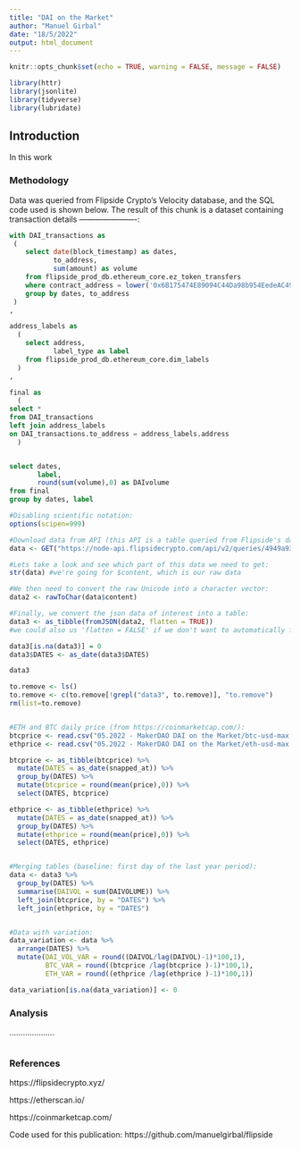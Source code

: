 ```yaml
---
title: "DAI on the Market"
author: "Manuel Girbal"
date: "18/5/2022"
output: html_document
---
```


```r
knitr::opts_chunk$set(echo = TRUE, warning = FALSE, message = FALSE)

library(httr)
library(jsonlite)
library(tidyverse)
library(lubridate)

```

## Introduction

In this work


### Methodology
Data was queried from Flipside Crypto's Velocity database, and the SQL code used is shown below. The result of this chunk is a dataset containing transaction details ----------------------:

```sql
with DAI_transactions as
 (
    select date(block_timestamp) as dates,
           to_address,
           sum(amount) as volume
    from flipside_prod_db.ethereum_core.ez_token_transfers 
    where contract_address = lower('0x6B175474E89094C44Da98b954EedeAC495271d0F') and dates > getdate() - interval'365 days'
    group by dates, to_address
 )
,

address_labels as 
  (
    select address,
           label_type as label
    from flipside_prod_db.ethereum_core.dim_labels
  )
,

final as 
  (
select *
from DAI_transactions
left join address_labels
on DAI_transactions.to_address = address_labels.address
  )


select dates,
       label,
       round(sum(volume),0) as DAIvolume
from final
group by dates, label
```

```r
#Disabling scientific notation:
options(scipen=999)

#Download data from API (this API is a table queried from Flipside's database: Velocity)
data <- GET("https://node-api.flipsidecrypto.com/api/v2/queries/4949a932-a735-4f3b-bf4c-5bb2959b1121/data/latest")

#Lets take a look and see which part of this data we need to get:
str(data) #we're going for $content, which is our raw data

#We then need to convert the raw Unicode into a character vector:
data2 <- rawToChar(data$content)

#Finally, we convert the json data of interest into a table:
data3 <- as_tibble(fromJSON(data2, flatten = TRUE))
#we could also us 'flatten = FALSE' if we don't want to automatically flatten nested data frames

data3[is.na(data3)] = 0
data3$DATES <- as_date(data3$DATES)

data3

to.remove <- ls()
to.remove <- c(to.remove[!grepl("data3", to.remove)], "to.remove")
rm(list=to.remove)


#ETH and BTC daily price (from https://coinmarketcap.com/):
btcprice <- read.csv("05.2022 - MakerDAO DAI on the Market/btc-usd-max.csv")
ethprice <- read.csv("05.2022 - MakerDAO DAI on the Market/eth-usd-max.csv")

btcprice <- as_tibble(btcprice) %>%
  mutate(DATES = as_date(snapped_at)) %>% 
  group_by(DATES) %>% 
  mutate(btcprice = round(mean(price),0)) %>% 
  select(DATES, btcprice)

ethprice <- as_tibble(ethprice) %>%
  mutate(DATES = as_date(snapped_at)) %>% 
  group_by(DATES) %>% 
  mutate(ethprice = round(mean(price),0)) %>% 
  select(DATES, ethprice)            


#Merging tables (baseline: first day of the last year period):
data <- data3 %>% 
  group_by(DATES) %>% 
  summarise(DAIVOL = sum(DAIVOLUME)) %>% 
  left_join(btcprice, by = "DATES") %>% 
  left_join(ethprice, by = "DATES")


#Data with variation:
data_variation <- data %>%
  arrange(DATES) %>% 
  mutate(DAI_VOL_VAR = round((DAIVOL/lag(DAIVOL)-1)*100,1),
         BTC_VAR = round((btcprice /lag(btcprice )-1)*100,1),
         ETH_VAR = round((ethprice /lag(ethprice )-1)*100,1))

data_variation[is.na(data_variation)] <- 0
```


### Analysis
....................


```r

```




### References
https://flipsidecrypto.xyz/

https://etherscan.io/

https://coinmarketcap.com/


Code used for this publication: https://github.com/manuelgirbal/flipside 

